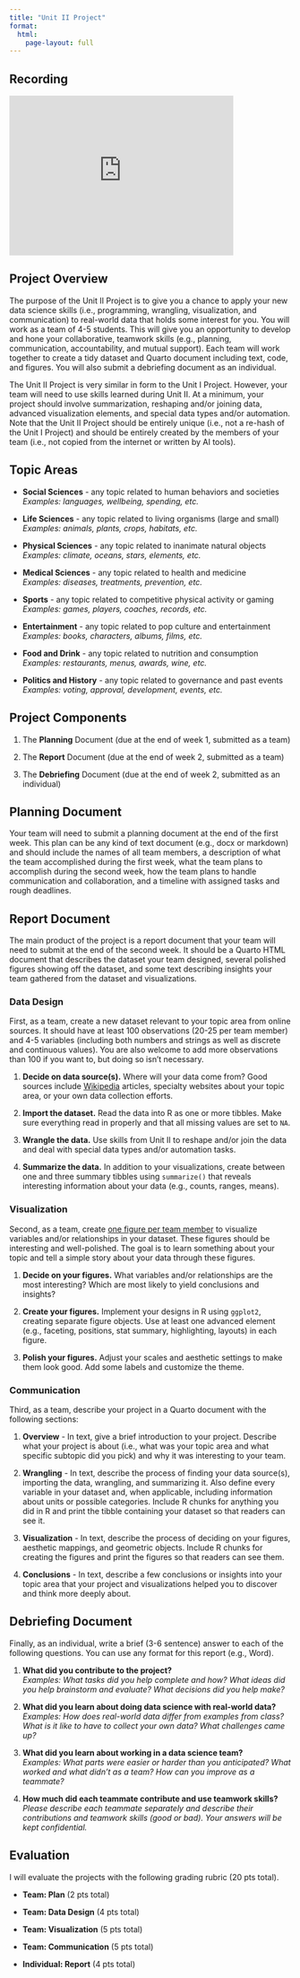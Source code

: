```yaml
---
title: "Unit II Project"
format:
  html:
    page-layout: full
---
```


## Recording

<iframe id="kmsembed-1_tos7cfvy" width="400" height="285" src="https://mediahub.ku.edu/embed/secure/iframe/entryId/1_tos7cfvy/uiConfId/45147491/st/0" class="kmsembed" allowfullscreen webkitallowfullscreen mozAllowFullScreen allow="autoplay *; fullscreen *; encrypted-media *" referrerPolicy="no-referrer-when-downgrade" sandbox="allow-downloads allow-forms allow-same-origin allow-scripts allow-top-navigation allow-pointer-lock allow-popups allow-modals allow-orientation-lock allow-popups-to-escape-sandbox allow-presentation allow-top-navigation-by-user-activation" frameborder="0" title="399/800 Lecture [15a]"></iframe>

## Project Overview

The purpose of the Unit II Project is to give you a chance to apply your new data science skills (i.e., programming, wrangling, visualization, and communication) to real-world data that holds some interest for you. You will work as a team of 4-5 students. This will give you an opportunity to develop and hone your collaborative, teamwork skills (e.g., planning, communication, accountability, and mutual support). Each team will work together to create a tidy dataset and Quarto document including text, code, and figures. You will also submit a debriefing document as an individual.

The Unit II Project is very similar in form to the Unit I Project. However, your team will need to use skills learned during Unit II. At a minimum, your project should involve summarization, reshaping and/or joining data, advanced visualization elements, and special data types and/or automation. Note that the Unit II Project should be entirely unique (i.e., not a re-hash of the Unit I Project) and should be entirely created by the members of your team (i.e., not copied from the internet or written by AI tools).


## Topic Areas

-  **Social Sciences** - any topic related to human behaviors and societies\
    *Examples: languages, wellbeing, spending, etc.*

-  **Life Sciences** - any topic related to living organisms (large and small)\
    *Examples: animals, plants, crops, habitats, etc.*

-  **Physical Sciences** - any topic related to inanimate natural objects\
    *Examples: climate, oceans, stars, elements, etc.*

-  **Medical Sciences** - any topic related to health and medicine\
    *Examples: diseases, treatments, prevention, etc.*

-  **Sports** - any topic related to competitive physical activity or gaming\
    *Examples: games, players, coaches, records, etc.*

-  **Entertainment** - any topic related to pop culture and entertainment\
    *Examples: books, characters, albums, films, etc.*

-  **Food and Drink** - any topic related to nutrition and consumption\
    *Examples: restaurants, menus, awards, wine, etc.*

-  **Politics and History** - any topic related to governance and past events\
    *Examples: voting, approval, development, events, etc.*

## Project Components

  1. The **Planning** Document (due at the end of week 1, submitted as a team)
  
  1. The **Report** Document (due at the end of week 2, submitted as a team)
  
  1. The **Debriefing** Document (due at the end of week 2, submitted as an individual)

## Planning Document

Your team will need to submit a planning document at the end of the first week. This plan can be any kind of text document (e.g., docx or markdown) and should include the names of all team members, a description of what the team accomplished during the first week, what the team plans to accomplish during the second week, how the team plans to handle communication and collaboration, and a timeline with assigned tasks and rough deadlines.

## Report Document

The main product of the project is a report document that your team will need to submit at the end of the second week. It should be a Quarto HTML document that describes the dataset your team designed, several polished figures showing off the dataset, and some text describing insights your team gathered from the dataset and visualizations.

### Data Design

First, as a team, create a new dataset relevant to your topic area from online sources. It should have at least 100 observations (20-25 per team member) and 4-5 variables (including both numbers and strings as well as discrete and continuous values). You are also welcome to add more observations than 100 if you want to, but doing so isn't necessary.

1.  **Decide on data source(s).** Where will your data come from? Good sources include [Wikipedia](https://wikipedia.org) articles, specialty websites about your topic area, or your own data collection efforts.

2.  **Import the dataset.** Read the data into R as one or more tibbles. Make sure everything read in properly and that all missing values are set to `NA`.

3. **Wrangle the data.** Use skills from Unit II to reshape and/or join the data and deal with special data types and/or automation tasks.

4. **Summarize the data.** In addition to your visualizations, create between one and three summary tibbles using `summarize()` that reveals interesting information about your data (e.g., counts, ranges, means).

### Visualization

Second, as a team, create [one figure per team member]{.ul} to visualize variables and/or relationships in your dataset. These figures should be interesting and well-polished. The goal is to learn something about your topic and tell a simple story about your data through these figures.

1.  **Decide on your figures.** What variables and/or relationships are the most interesting? Which are most likely to yield conclusions and insights?

2.  **Create your figures.** Implement your designs in R using `ggplot2`, creating separate figure objects. Use at least one advanced element (e.g., faceting, positions, stat summary, highlighting, layouts) in each figure.

3.  **Polish your figures.** Adjust your scales and aesthetic settings to make them look good. Add some labels and customize the theme.

### Communication

Third, as a team, describe your project in a Quarto document with the following sections:

1.  **Overview** - In text, give a brief introduction to your project. Describe what your project is about (i.e., what was your topic area and what specific subtopic did you pick) and why it was interesting to your team.

2.  **Wrangling** - In text, describe the process of finding your data source(s), importing the data, wrangling, and summarizing it. Also define every variable in your dataset and, when applicable, including information about units or possible categories. Include R chunks for anything you did in R and print the tibble containing your dataset so that readers can see it.

3.  **Visualization** - In text, describe the process of deciding on your figures, aesthetic mappings, and geometric objects. Include R chunks for creating the figures and print the figures so that readers can see them.

4.  **Conclusions** - In text, describe a few conclusions or insights into your topic area that your project and visualizations helped you to discover and think more deeply about.

## Debriefing Document

Finally, as an individual, write a brief (3-6 sentence) answer to each of the following questions. You can use any format for this report (e.g., Word).

1.  **What did you contribute to the project?**\
    *Examples: What tasks did you help complete and how? What ideas did you help brainstorm and evaluate? What decisions did you help make?*

2.  **What did you learn about doing data science with real-world data?**\
    *Examples: How does real-world data differ from examples from class? What is it like to have to collect your own data? What challenges came up?*

3.  **What did you learn about working in a data science team?**\
    *Examples: What parts were easier or harder than you anticipated? What worked and what didn't as a team? How can you improve as a teammate?*

4.  **How much did each teammate contribute and use teamwork skills?**\
    *Please describe each teammate separately and describe their contributions and teamwork skills (good or bad). Your answers will be kept confidential.*

## Evaluation

I will evaluate the projects with the following grading rubric (20 pts total).

-   **Team: Plan** (2 pts total)

-   **Team: Data Design** (4 pts total)

-   **Team: Visualization** (5 pts total)

-   **Team: Communication** (5 pts total)

-   **Individual: Report** (4 pts total)
